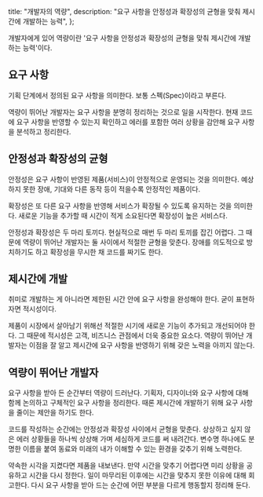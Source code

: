   title: "개발자의 역량",
  description:
    "요구 사항을 안정성과 확장성의 균형을 맞춰 제시간에 개발하는 능력",
};

개발자에게 있어 역량이란 '요구 사항을 안정성과 확장성의 균형을 맞춰 제시간에 개발하는 능력'이다.

## 요구 사항

기획 단계에서 정의된 요구 사항을 의미한다. 보통 스펙(Spec)이라고 부른다.

역량이 뛰어난 개발자는 요구 사항을 분명히 정리하는 것으로 일을 시작한다. 현재 코드에 요구 사항을 반영할 수 있는지 확인하고 에러를 포함한 여러 상황을 감안해 요구 사항을 분석하고 정리한다.

## 안정성과 확장성의 균형

안정성은 요구 사항이 반영된 제품(서비스)이 안정적으로 운영되는 것을 의미한다. 예상하지 못한 장애, 기대와 다른 동작 등이 적을수록 안정적인 제품이다.

확장성은 또 다른 요구 사항을 반영해 서비스가 확장될 수 있도록 유지하는 것을 의미한다. 새로운 기능을 추가할 때 시간이 적게 소요된다면 확장성이 높은 서비스다.

안정성과 확장성은 두 마리 토끼다. 현실적으로 매번 두 마리 토끼를 잡긴 어렵다. 그 때문에 역량이 뛰어난 개발자는 둘 사이에서 적절한 균형을 맞춘다. 장애를 의도적으로 방치하기도 하고 확장성을 무시한 채 코드를 짜기도 한다.

## 제시간에 개발

취미로 개발하는 게 아니라면 제한된 시간 안에 요구 사항을 완성해야 한다. 굳이 표현하자면 적시성이다.

제품이 시장에서 살아남기 위해선 적절한 시기에 새로운 기능이 추가되고 개선되어야 한다. 그 때문에 적시성은 고객, 비즈니스 관점에서 더욱 중요한 요소다. 역량이 뛰어난 개발자는 이점을 잘 알고 제시간에 요구 사항을 반영하기 위해 갖은 노력을 아끼지 않는다.

## 역량이 뛰어난 개발자

요구 사항을 받아 든 순간부터 역량이 드러난다. 기획자, 디자이너와 요구 사항에 대해 함께 논의하고 구체적인 요구 사항을 정리한다. 때론 제시간에 개발하기 위해 요구 사항을 줄이는 제안을 하기도 한다.

코드를 작성하는 순간에는 안정성과 확장성 사이에서 균형을 맞춘다. 상상하고 싶지 않은 에러 상황들을 하나씩 상상해 가며 세심하게 코드를 써 내려간다. 변수명 하나에도 분명한 이름을 붙여 동료와 미래의 내가 이해할 수 있는 환경을 갖추기 위해 노력한다.

약속한 시각을 지켰다면 제품을 내보낸다. 만약 시간을 맞추기 어렵다면 미리 상황을 공유하고 시간을 다시 정한다. 일이 마무리된 이후에는 시간을 맞추지 못한 이유에 대해 회고한다. 다시 요구 사항을 받아 드는 순간에 어떤 부분을 다르게 행동할지 정리해 둔다.
